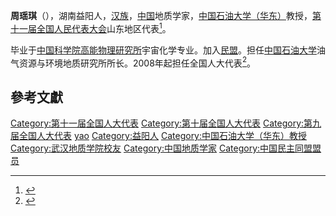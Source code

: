 '''周瑶琪'''（{{bd|1963年||}}），湖南益阳人，[[汉族|汉族]]，[[中国|中国]]地质学家，[[中国石油大学（华东）|中国石油大学（华东）]]教授，[[第十一届全国人民代表大会|第十一届全国人民代表大会]]山东地区代表<ref>{{cite web|author=新华网|title=第十一届全国人大代表|url=http://news.xinhuanet.com/ziliao/2008-03/03/content_7708230.htm?node=36628|publisher=新华网|accessdate=2014-01-07|archive-date=2014-01-10|archive-url=https://web.archive.org/web/20140110211415/http://news.xinhuanet.com/ziliao/2008-03/03/content_7708230.htm?node=36628|dead-url=no}}</ref>。

毕业于[[中国科学院高能物理研究所|中国科学院高能物理研究所]]宇宙化学专业。加入[[民盟|民盟]]。担任[[中国石油大学|中国石油大学]]油气资源与环境地质研究所所长。2008年起担任全国人大代表<ref>{{cite news|title=全国人大代表信息-周瑶琪|url=http://210.82.31.1:8084/delegate/viewDelegate.action?dbid=111331|accessdate=2013-04-05|newspaper=全国人大网|archive-url=https://web.archive.org/web/20140424093936/http://www.npc.gov.cn/delegate/viewDelegate.action?dbid=111331|archive-date=2014-04-24|dead-url=yes}}</ref>。

==參考文獻==
{{reflist}}
{{China-academic-bio-stub}}

{{Authority control}}
{{DEFAULTSORT:zhou yaoqi}}
[[Category:第十一届全国人大代表|Category:第十一届全国人大代表]]
[[Category:第十届全国人大代表|Category:第十届全国人大代表]]
[[Category:第九届全国人大代表|Category:第九届全国人大代表]]
[[Category:周姓|yao]]
[[Category:益阳人|Category:益阳人]]
[[Category:中国石油大学（华东）教授|Category:中国石油大学（华东）教授]]
[[Category:武汉地质学院校友|Category:武汉地质学院校友]]
[[Category:中国地质学家|Category:中国地质学家]]
[[Category:中国民主同盟盟员|Category:中国民主同盟盟员]]
